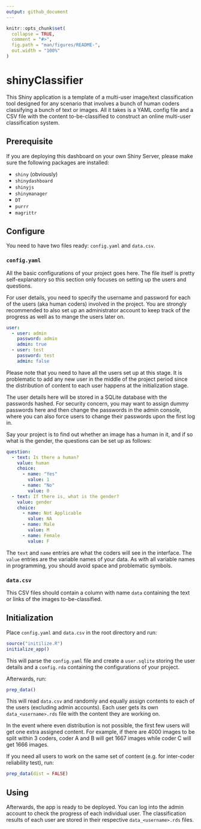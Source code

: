 ```yaml
---
output: github_document
---
```


<!-- README.md is generated from README.Rmd. Please edit that file -->

```r
knitr::opts_chunk$set(
  collapse = TRUE,
  comment = "#>",
  fig.path = "man/figures/README-",
  out.width = "100%"
)
```

# shinyClassifier

This Shiny application is a template of a multi-user image/text classification
tool designed for any scenario that involves a bunch of human coders classifying
a bunch of text or images. All it takes is a YAML config file and a CSV file 
with the content to-be-classified to construct an online multi-user 
classification system.

## Prerequisite

If you are deploying this dashboard on your own Shiny Server, please make sure
the following packages are installed:

* `shiny` (obviously)
* `shinydashboard`
* `shinyjs`
* `shinymanager`
* `DT`
* `purrr`
* `magrittr`

## Configure

You need to have two files ready: `config.yaml` and `data.csv`.

### `config.yaml`

All the basic configurations of your project goes here. The file itself is 
pretty self-explanatory so this section only focuses on setting up the users 
and questions.

For user details, you need to specify the username and password for each of the
users (aka human coders) involved in the project. You are strongly recommended 
to also set up an administrator account to keep track of the progress as well as
to mange the users later on.

```yaml
user:
  - user: admin
    password: admin
    admin: true
  - user: test
    password: test
    admin: false
```

Please note that you need to have all the users set up at this stage. It is
problematic to add any new user in the middle of the project period since the 
distribution of content to each user happens at the initialization stage.

The user details here will be stored in a SQLite database with the passwords
hashed. For security concern, you may want to assign dummy passwords here and
then change the passwords in the admin console, where you can also force users
to change their passwords upon the first log in.

Say your project is to find out whether an image has a human in it, and if so
what is the gender, the questions can be set up as follows:

```yaml
question:
  - text: Is there a human?
    value: human
    choice:
      - name: "Yes"
        value: 1
      - name: "No"
        value: 0
  - text: If there is, what is the gender?
    value: gender
    choice:
      - name: Not Applicable
        value: NA
      - name: Male
        value: M
      - name: Female
        value: F
```

The `text` and `name` entries are what the coders will see in the interface. 
The `value` entries are the variable names of your data. As with all variable
names in programming, you should avoid space and problematic symbols.

### `data.csv`

This CSV files should contain a column with name `data` containing the text or
links of the images to-be-classified.

## Initialization

Place `config.yaml` and `data.csv` in the root directory and run:

```r
source("initilize.R")
initialize_app()
```

This will parse the `config.yaml` file and create a `user.sqlite` storing the
user details and a `config.rda` containing the configurations of your project.

Afterwards, run:

```r
prep_data()
```

This will read `data.csv` and randomly and equally assign contents to each of 
the users (excluding admin accounts). Each user gets its own 
`data_<username>.rds` file with the content they are working on.

In the event where even distribution is not possible, the first few 
users will get one extra assigned content. For example, if there are 4000 images 
to be split within 3 coders, coder A and B will get 1667 images while coder C
will get 1666 images.

If you need all users to work on the same set of content (e.g. for inter-coder 
reliability test), run:

```r
prep_data(dist = FALSE)
```

## Using

Afterwards, the app is ready to be deployed. You can log into the admin account
to check the progress of each individual user. The classification results of
each user are stored in their respective `data_<username>.rds` files.
